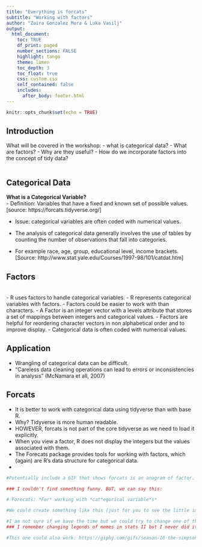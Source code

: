 ```yaml
---
title: "Everything is forcats"
subtitle: "Working with factors"
author: "Zaira Gonzalez Mora & Luka Vasilj"
output: 
  html_document:
    toc: TRUE
    df_print: paged
    number_sections: FALSE
    highlight: tango
    theme: lumen
    toc_depth: 3
    toc_float: true
    css: custom.css 
    self_contained: false
    includes:
      after_body: footer.html
---
```


```r
knitr::opts_chunk$set(echo = TRUE)
```

## Introduction

What will be covered in the workshop:
- what is categorical data?
- What are factors?
- Why are they useful?
- How do we incorporate factors into the concept of tidy data?

```r

```

## Categorical Data

**What is a Categorical Variable?**
<br>
- Definition: Variables that have a fixed and known set of possible values.[source: https://forcats.tidyverse.org/]

- Issue: categorical variables are often coded with numerical values.

- The analysis of categorical data generally involves the use of tables by counting the number of observations that fall into categories.

- For example race, age, group, educational level, income brackets. [Source: http://www.stat.yale.edu/Courses/1997-98/101/catdat.htm]
<br>

## Factors
<br>
- R uses factors to handle categorical variables.
- R represents categorical variables with factors.
- Factors could be easier to work with than characters.
- A Factor is an integer vector with a levels attribute that stores a set of mappings between integers and categorical values.
- Factors are helpful for reordering character vectors in non alphabetical order and to improve display.
- Categorical data is often coded with numerical values.

## Application
- Wrangling of categorical data can be difficult.
- "Careless data cleaning operations can lead to errors or inconsistencies in analysis" (McNamara et all, 2007)


## Forcats
- It is better to work with categorical data using tidyverse than with base R. 
- Why? Tidyverse is more human readable.
- HOWEVER, forcats is not part of the core tidyverse as we need to load it explicitly.
- When you view a factor, R does not display the integers but the values associated with them.
- The Forecats package provides tools for working with factors, which (again) are R's data structure for categorical data.
- 

```r
#Potentially include a GIF that shows forcats is an anagram of factor.

### I couldn't find something funny. BUT, we can say this:

# Forecats: *For* working with *cat*egorical variable*s*

#We could create something like this (just for you to see the little image on the section How to solve an anagram in 6 steps): https://anagramscramble.com/anagrams-of/gifts

#I am not sure if we have the time but we could try to change one of the gifs here with our word (READ/DEAR image for instance or Ladies Rest/Lead sister or CAB DRIVER/CRAB DIVER): https://giphy.com/search/anagram
### I remember changing legends of memes in stats II but I never did it on a gif.

#This one could also work: https://giphy.com/gifs/season-16-the-simpsons-16x16-xT5LMIPOBXmmVuoLQI 

```


